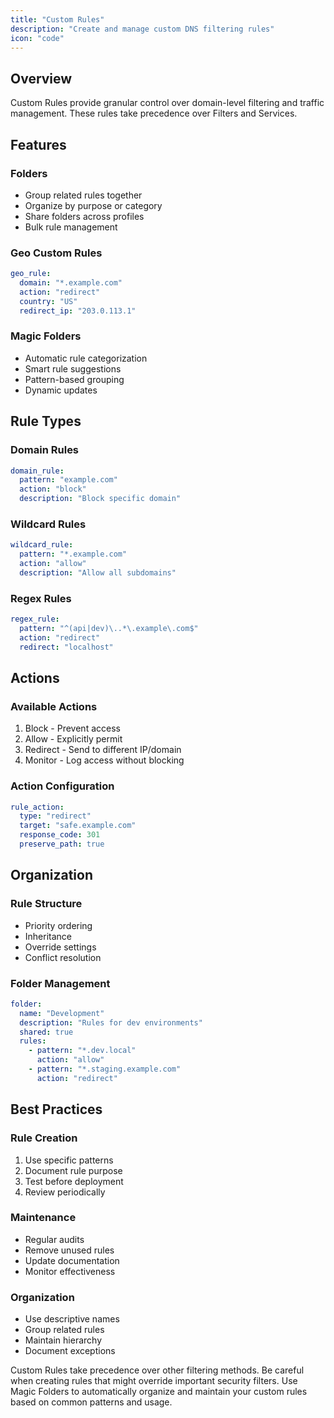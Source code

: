 ```yaml
---
title: "Custom Rules"
description: "Create and manage custom DNS filtering rules"
icon: "code"
---
```


## Overview

Custom Rules provide granular control over domain-level filtering and traffic management. These rules take precedence over Filters and Services.

## Features

### Folders
- Group related rules together
- Organize by purpose or category
- Share folders across profiles
- Bulk rule management

### Geo Custom Rules
```yaml
geo_rule:
  domain: "*.example.com"
  action: "redirect"
  country: "US"
  redirect_ip: "203.0.113.1"
```

### Magic Folders
- Automatic rule categorization
- Smart rule suggestions
- Pattern-based grouping
- Dynamic updates

## Rule Types

### Domain Rules
```yaml
domain_rule:
  pattern: "example.com"
  action: "block"
  description: "Block specific domain"
```

### Wildcard Rules
```yaml
wildcard_rule:
  pattern: "*.example.com"
  action: "allow"
  description: "Allow all subdomains"
```

### Regex Rules
```yaml
regex_rule:
  pattern: "^(api|dev)\..*\.example\.com$"
  action: "redirect"
  redirect: "localhost"
```

## Actions

### Available Actions
1. Block - Prevent access
2. Allow - Explicitly permit
3. Redirect - Send to different IP/domain
4. Monitor - Log access without blocking

### Action Configuration
```yaml
rule_action:
  type: "redirect"
  target: "safe.example.com"
  response_code: 301
  preserve_path: true
```

## Organization

### Rule Structure
- Priority ordering
- Inheritance
- Override settings
- Conflict resolution

### Folder Management
```yaml
folder:
  name: "Development"
  description: "Rules for dev environments"
  shared: true
  rules:
    - pattern: "*.dev.local"
      action: "allow"
    - pattern: "*.staging.example.com"
      action: "redirect"
```

## Best Practices

### Rule Creation
1. Use specific patterns
2. Document rule purpose
3. Test before deployment
4. Review periodically

### Maintenance
- Regular audits
- Remove unused rules
- Update documentation
- Monitor effectiveness

### Organization
- Use descriptive names
- Group related rules
- Maintain hierarchy
- Document exceptions

<Warning>
Custom Rules take precedence over other filtering methods. Be careful when creating rules that might override important security filters.
</Warning>

<Tip>
Use Magic Folders to automatically organize and maintain your custom rules based on common patterns and usage.
</Tip> 